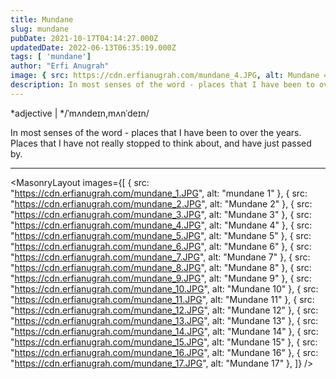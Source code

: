 ```yaml
---
title: Mundane
slug: mundane
pubDate: 2021-10-17T04:14:27.000Z
updatedDate: 2022-06-13T06:35:19.000Z
tags: [ 'mundane']
author: "Erfi Anugrah"
image: { src: https://cdn.erfianugrah.com/mundane_4.JPG, alt: Mundane 4 }
description: In most senses of the word - places that I have been to over the years. Places that I have not really stopped to think about, and have just passed by. 
---
```


*adjective | */ˈmʌndeɪn,mʌnˈdeɪn/

In most senses of the word - places that I have been to over the years. Places that I have not really stopped to think about, and have just passed by. 

---

<MasonryLayout images={[
    { src: "https://cdn.erfianugrah.com/mundane_1.JPG", alt: "mundane 1" },
    { src: "https://cdn.erfianugrah.com/mundane_2.JPG", alt: "Mundane 2" },
    { src: "https://cdn.erfianugrah.com/mundane_3.JPG", alt: "Mundane 3" },
    { src: "https://cdn.erfianugrah.com/mundane_4.JPG", alt: "Mundane 4" },
    { src: "https://cdn.erfianugrah.com/mundane_5.JPG", alt: "Mundane 5" },
    { src: "https://cdn.erfianugrah.com/mundane_6.JPG", alt: "Mundane 6" },
    { src: "https://cdn.erfianugrah.com/mundane_7.JPG", alt: "Mundane 7" },
    { src: "https://cdn.erfianugrah.com/mundane_8.JPG", alt: "Mundane 8" },
    { src: "https://cdn.erfianugrah.com/mundane_9.JPG", alt: "Mundane 9" },
    { src: "https://cdn.erfianugrah.com/mundane_10.JPG", alt: "Mundane 10" },
    { src: "https://cdn.erfianugrah.com/mundane_11.JPG", alt: "Mundane 11" },
    { src: "https://cdn.erfianugrah.com/mundane_12.JPG", alt: "Mundane 12" },
    { src: "https://cdn.erfianugrah.com/mundane_13.JPG", alt: "Mundane 13" },
    { src: "https://cdn.erfianugrah.com/mundane_14.JPG", alt: "Mundane 14" },
    { src: "https://cdn.erfianugrah.com/mundane_15.JPG", alt: "Mundane 15" },
    { src: "https://cdn.erfianugrah.com/mundane_16.JPG", alt: "Mundane 16" },
    { src: "https://cdn.erfianugrah.com/mundane_17.JPG", alt: "Mundane 17" },
]} />